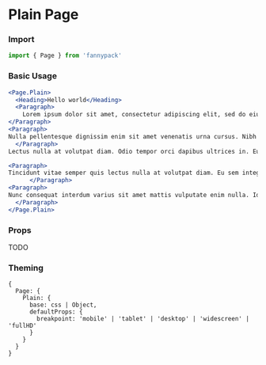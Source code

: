 # Plain Page

### Import

```js
import { Page } from 'fannypack'
```

### Basic Usage


```.jsx
<Page.Plain>
  <Heading>Hello world</Heading>
  <Paragraph>
    Lorem ipsum dolor sit amet, consectetur adipiscing elit, sed do eiusmod tempor incididunt ut labore et dolore magna aliqua. Arcu bibendum at varius vel. Volutpat sed cras ornare arcu dui. Faucibus scelerisque eleifend donec pretium vulputate sapien nec. Faucibus pulvinar elementum integer enim neque volutpat. Cum sociis natoque penatibus et magnis dis parturient montes. Maecenas accumsan lacus vel facilisis. Mauris pellentesque pulvinar pellentesque habitant morbi tristique senectus. Gravida cum sociis natoque penatibus et magnis dis parturient montes. Massa sapien faucibus et molestie ac feugiat sed lectus vestibulum. Nisi est sit amet facilisis magna etiam tempor. Eget nulla facilisi etiam dignissim diam quis enim lobortis scelerisque.
</Paragraph>
<Paragraph>
Nulla pellentesque dignissim enim sit amet venenatis urna cursus. Nibh mauris cursus mattis molestie a. Imperdiet massa tincidunt nunc pulvinar sapien et ligula ullamcorper. Id eu nisl nunc mi. Senectus et netus et malesuada. Pharetra sit amet aliquam id diam maecenas. Non diam phasellus vestibulum lorem sed risus. Ac odio tempor orci dapibus ultrices in iaculis nunc sed. Mauris sit amet massa vitae. Ultrices eros in cursus turpis. Pharetra pharetra massa massa ultricies. Quam adipiscing vitae proin sagittis nisl rhoncus mattis rhoncus urna. Tempor orci dapibus ultrices in. Mi tempus imperdiet nulla malesuada pellentesque elit eget.
  </Paragraph>
Lectus nulla at volutpat diam. Odio tempor orci dapibus ultrices in. Eu augue ut lectus arcu bibendum at varius vel pharetra. Sit amet consectetur adipiscing elit pellentesque habitant morbi tristique senectus. Sit amet volutpat consequat mauris. Tellus in hac habitasse platea dictumst vestibulum. Tortor at risus viverra adipiscing at in. Duis tristique sollicitudin nibh sit. Nibh tellus molestie nunc non blandit. Quam vulputate dignissim suspendisse in est ante in nibh. Risus ultricies tristique nulla aliquet enim. Elementum curabitur vitae nunc sed. Commodo sed egestas egestas fringilla phasellus faucibus scelerisque. Fusce id velit ut tortor pretium viverra suspendisse potenti.

<Paragraph>
Tincidunt vitae semper quis lectus nulla at volutpat diam. Eu sem integer vitae justo eget. Est lorem ipsum dolor sit amet. Dictum at tempor commodo ullamcorper a lacus vestibulum sed arcu. Sollicitudin nibh sit amet commodo nulla. Pharetra diam sit amet nisl suscipit adipiscing bibendum. Egestas egestas fringilla phasellus faucibus scelerisque eleifend donec pretium vulputate. Eget velit aliquet sagittis id consectetur purus ut faucibus pulvinar. Dignissim cras tincidunt lobortis feugiat vivamus at. Fermentum posuere urna nec tincidunt praesent semper. Aliquam eleifend mi in nulla posuere. Libero nunc consequat interdum varius sit. Dui id ornare arcu odio ut sem nulla pharetra. Hendrerit gravida rutrum quisque non tellus orci ac auctor. Maecenas ultricies mi eget mauris pharetra et ultrices. Arcu risus quis varius quam quisque. Orci eu lobortis elementum nibh tellus molestie nunc non. In aliquam sem fringilla ut morbi tincidunt augue interdum.
      </Paragraph>
<Paragraph>
Nunc consequat interdum varius sit amet mattis vulputate enim nulla. Id donec ultrices tincidunt arcu non sodales. Porta lorem mollis aliquam ut. Augue ut lectus arcu bibendum at. Ullamcorper malesuada proin libero nunc consequat interdum varius. Morbi quis commodo odio aenean sed adipiscing. Enim nunc faucibus a pellentesque sit amet porttitor. Malesuada proin libero nunc consequat interdum varius. Vitae ultricies leo integer malesuada nunc vel risus commodo viverra. Vel fringilla est ullamcorper eget. Tempor orci eu lobortis elementum nibh. Nibh mauris cursus mattis molestie a iaculis at erat pellentesque. Ullamcorper sit amet risus nullam eget. Tempor nec feugiat nisl pretium. Ut tellus elementum sagittis vitae et leo duis ut. Vitae auctor eu augue ut lectus arcu.
  </Paragraph>
</Page.Plain>

```

### Props

TODO

### Theming

```
{
  Page: {
    Plain: {
      base: css | Object,
      defaultProps: {
        breakpoint: 'mobile' | 'tablet' | 'desktop' | 'widescreen' | 'fullHD'
      }
    }
  }
}
```
